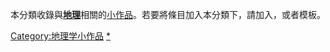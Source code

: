 {{Catnav|頁面分類|自然科学|地球科学|地质学|火山学}}
{{hiddencat}}
{{WPSS-cat}}
本分類收錄與'''[[地理|地理]]'''相關的[[Wikipedia:小作品|小作品]]。若要將條目加入本分類下，請加入'''{{tl|Volcanology-stub}}'''，或者'''{{tl|火山學小作品}}'''模板。

[[Category:地理学小作品|Category:地理学小作品]]
[[Category:火山學|*]]